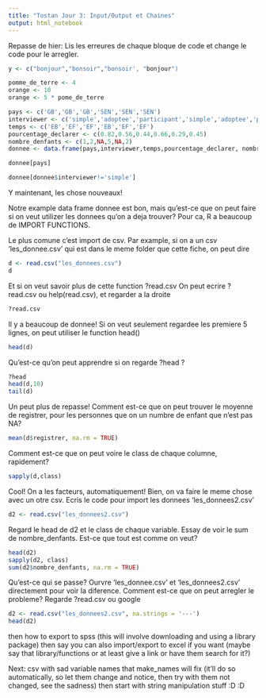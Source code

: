 ```yaml
---
title: "Tostan Jour 3: Input/Output et Chaines"
output: html_notebook
---
```


Repasse de hier: Lis les erreures de chaque bloque de code et change le code pour le arregler.

```r
y <- c("bonjour","bonsoir","bonsoir', "bonjour")
```
```r
pomme_de_terre <- 4
orange <- 10
orange <- 5 * pome_de_terre
```
```r
pays <- c('GB','GB','GB','SEN','SEN','SEN')
interviewer <- c('simple','adoptee','participant','simple','adoptee','participant')
temps <- c('EB','EF','EF','EB','EF','EF')
pourcentage_declarer <- c(0.82,0.56,0.44,0.66,0.29,0.45)
nombre_denfants <- c(1,2,NA,5,NA,2)
donnee <- data.frame(pays,interviewer,temps,pourcentage_declarer, nombre_denfants)

donnee[pays]
```
```r
donnee[donnee$interviewer!='simple']
```

Y maintenant, les chose nouveaux!

Notre example data frame donnee est bon, mais qu'est-ce que on peut faire si on veut utilizer les donnees
qu'on a deja trouver? Pour ca, R a beaucoup de IMPORT FUNCTIONS.

Le plus comune c'est import de csv. Par example, si on a un csv 'les_donnee.csv' qui est dans le meme folder que cette fiche, on peut dire
```r
d <- read.csv("les_donnees.csv")
d
```
Et si on veut savoir plus de cette function ?read.csv On peut ecrire ?read.csv ou help(read.csv), et regarder a la droite
```r
?read.csv
```


Il y a beaucoup de donnee! Si on veut seulement regardee les premiere 5 lignes, on peut utiliser le function head()
```r
head(d)
```
Qu'est-ce qu'on peut apprendre si on regarde ?head ?
```r
?head
head(d,10)
tail(d)
```
Un peut plus de repasse! Comment est-ce que on peut trouver le moyenne de registrer, pour les personnes que on un numbre de enfant que n'est pas NA?
```r
mean(d$registrer, na.rm = TRUE)
```
Comment est-ce que on peut voire le class de chaque columne, rapidement?
```r
sapply(d,class)
```
Cool! On a les facteurs, automatiquement! 
Bien, on va faire le meme chose avec un otre csv. Ecris le code pour import les donnees 'les_donnees2.csv'
```r
d2 <- read.csv("les_donnees2.csv")
```
Regard le head de d2 et le class de chaque variable. Essay de voir le sum de nombre_denfants. Est-ce que tout est comme on veut?
```r
head(d2)
sapply(d2, class)
sum(d2$nombre_denfants, na.rm = TRUE)
```
Qu'est-ce qui se passe? Ourvre 'les_donnee.csv' et 'les_donnees2.csv' directement pour voir la diference.
Comment est-ce que on peut arregler le probleme? Regarde ?read.csv ou google
```r
d2 <- read.csv("les_donnees2.csv", na.strings = '---')
head(d2)
```

then how to export to spss (this will involve downloading and using a library package)
then say you can also import/export to excel if you want (maybe say that library/functions or at least give a link or have them search for it?)

Next: csv with sad variable names that make_names will fix (it'll do so automatically, so let them change and notice, then try with them not changed, see the sadness)
then start with string manipulation stuff :D :D

